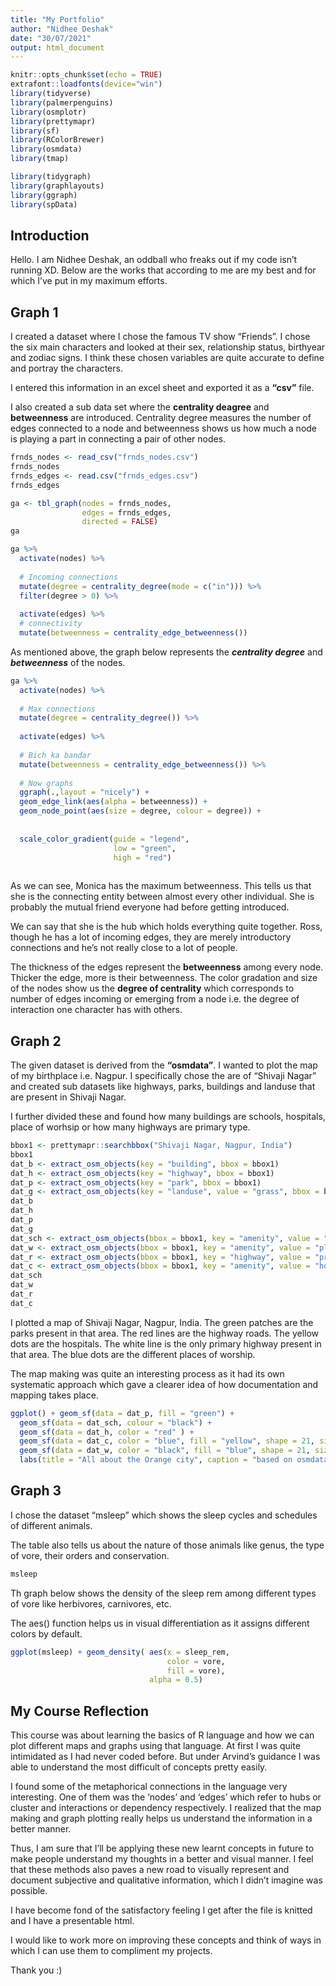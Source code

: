 ```yaml
---
title: "My Portfolio"
author: "Nidhee Deshak"
date: "30/07/2021"
output: html_document
---
```


```r

knitr::opts_chunk$set(echo = TRUE)
extrafont::loadfonts(device="win")
library(tidyverse)
library(palmerpenguins)
library(osmplotr)
library(prettymapr)
library(sf)
library(RColorBrewer)
library(osmdata)
library(tmap)

library(tidygraph)
library(graphlayouts)
library(ggraph)
library(spData)


```

## Introduction

Hello. I am Nidhee Deshak, an oddball who freaks out if my code isn't running XD. Below are the works that according to me are my best and for which I've put in my maximum efforts. 

## Graph 1

I created a dataset where I chose the famous TV show "Friends". I chose the six main characters and looked at their sex, relationship status, birthyear and zodiac signs. I think these chosen variables are quite accurate to define and portray the characters. 

I entered this information in an excel sheet and exported it as a **"csv"** file. 

I also created a sub data set where the **centrality deagree** and **betweenness** are introduced. Centrality degree measures the number of edges connected to a node and betweenness shows us how much a node is playing a part in connecting a pair of other nodes. 

```r
frnds_nodes <- read_csv("frnds_nodes.csv")
frnds_nodes
frnds_edges <- read.csv("frnds_edges.csv")
frnds_edges 
```


```r

ga <- tbl_graph(nodes = frnds_nodes, 
                edges = frnds_edges, 
                directed = FALSE)
ga
```


```r
ga %>% 
  activate(nodes) %>% 
  
  # Incoming connections
  mutate(degree = centrality_degree(mode = c("in"))) %>% 
  filter(degree > 0) %>% 
  
  activate(edges) %>% 
  # connectivity
  mutate(betweenness = centrality_edge_betweenness())
```


As mentioned above, the graph below represents the ***centrality degree*** and ***betweenness*** of the nodes. 



```r


ga %>% 
  activate(nodes) %>% 
  
  # Max connections
  mutate(degree = centrality_degree()) %>% 
  
  activate(edges) %>% 
  
  # Bich ka bandar
  mutate(betweenness = centrality_edge_betweenness()) %>%
  
  # Now graphs
  ggraph(.,layout = "nicely") +
  geom_edge_link(aes(alpha = betweenness)) +
  geom_node_point(aes(size = degree, colour = degree)) + 
  
 
  scale_color_gradient(guide = "legend",
                       low = "green",
                       high = "red")
              

```


As we can see, Monica has the maximum betweenness. This tells us that she is the connecting entity between almost every other individual. She is probably the mutual friend everyone had before getting introduced. 

We can say that she is the hub which holds everything quite together. Ross, though he has a lot of incoming edges, they are merely introductory connections and he's not really close to a lot of people.

The thickness of the edges represent the **betweenness** among every node. Thicker the edge, more is their betweenness. The color gradation and size of the nodes show us the **degree of centrality** which corresponds to number of edges incoming or emerging from a node i.e. the degree of interaction one character has with others.  


## Graph 2

The given dataset is derived from the **"osmdata"**. I wanted to plot the map of my birthplace i.e. Nagpur. I specifically chose the are of "Shivaji Nagar" and created sub datasets like highways, parks, buildings and landuse that are present in Shivaji Nagar. 

I further divided these and found how many buildings are schools, hospitals, place of worhsip or how many highways are primary type. 

```r
bbox1 <- prettymapr::searchbbox("Shivaji Nagar, Nagpur, India")
bbox1
dat_b <- extract_osm_objects(key = "building", bbox = bbox1)
dat_h <- extract_osm_objects(key = "highway", bbox = bbox1)
dat_p <- extract_osm_objects(key = "park", bbox = bbox1)
dat_g <- extract_osm_objects(key = "landuse", value = "grass", bbox = bbox1)
dat_b
dat_h
dat_p
dat_g
dat_sch <- extract_osm_objects(bbox = bbox1, key = "amenity", value = "school", return_type = "point")
dat_w <- extract_osm_objects(bbox = bbox1, key = "amenity", value = "place_of_worship", return_type = "point")
dat_r <- extract_osm_objects(bbox = bbox1, key = "highway", value = "primary", return_type = "line")
dat_c <- extract_osm_objects(bbox = bbox1, key = "amenity", value = "hospital", return_type = "point")
dat_sch
dat_w
dat_r
dat_c
```

I plotted a map of Shivaji Nagar, Nagpur, India. 
The green patches are the parks present in that area. 
The red lines are the highway roads.
The yellow dots are the hospitals.
The white line is the only primary highway present in that area. 
The blue dots are the different places of worship. 

The map making was quite an interesting process as it had its own systematic approach which gave a clearer idea of how documentation and mapping takes place. 

```r
ggplot() + geom_sf(data = dat_p, fill = "green") + 
  geom_sf(data = dat_sch, colour = "black") + 
  geom_sf(data = dat_h, color = "red" ) + 
  geom_sf(data = dat_c, color = "blue", fill = "yellow", shape = 21, size = 4) + geom_sf(data = dat_r, color = "white") + 
  geom_sf(data = dat_w, color = "black", fill = "blue", shape = 21, size = 4) + theme(legend.position = "right") + 
  labs(title = "All about the Orange city", caption = "based on osmdata")


```

## Graph 3

I chose the dataset "msleep" which shows the sleep cycles and schedules of different animals. 

The table also tells us about the nature of those animals like genus, the type of vore, their orders and conservation.

```r
msleep
```

Th graph below shows the density of the sleep rem among different types of vore like herbivores, carnivores, etc. 

The aes() function helps us in visual differentiation as it assigns different colors by default. 

```r
ggplot(msleep) + geom_density( aes(x = sleep_rem,
                                   color = vore,
                                   fill = vore),
                               alpha = 0.5)

```

## My Course Reflection

This course was about learning the basics of R language and how we can plot different maps and graphs using that language. At first I was quite intimidated as I had never coded before. But under Arvind's guidance I was able to understand the most difficult of concepts pretty easily. 

I found some of the metaphorical connections in the language very interesting. One of them was the 'nodes' and 'edges' which refer to hubs or cluster and interactions or dependency respectively. I realized that the map making and graph plotting really helps us understand the information in a better manner. 

Thus, I am sure that I'll be applying these new learnt concepts in future to make people understand my thoughts in a better and visual manner. I feel that these methods also paves a new road to visually represent and document subjective and qualitative information, which I didn't imagine was possible. 

I have become fond of the satisfactory feeling I get after the file is knitted and I have a presentable html. 

I would like to work more on improving these concepts and think of ways in which I can use them to compliment my projects. 

Thank you :)
